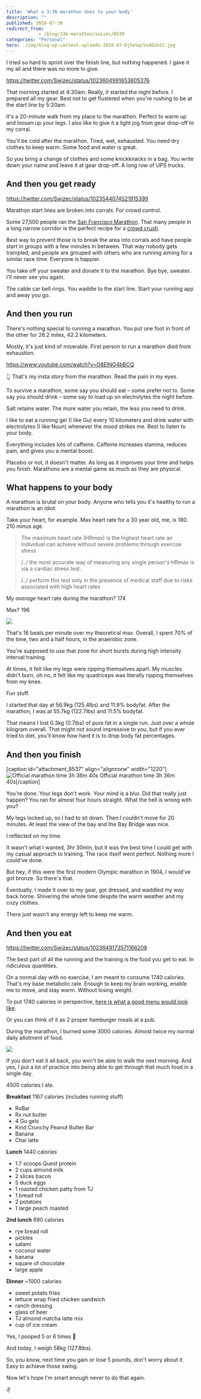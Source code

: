 ```yaml
---
title: 'What a 3:36 marathon does to your body'
description: ""
published: 2018-07-30
redirect_from: 
            - /blog/336-marathon/swizec/8538
categories: "Personal"
hero: ./img/blog-wp-content-uploads-2018-07-DjSeSqcVsAEUnSt.jpg
---
```

I tried so hard to sprint over the finish line, but nothing happened. I gave it my all and there was no more to give.



https://twitter.com/Swizec/status/1023604991653605376



That morning started at 4:30am. Really, it started the night before. I prepared all my gear. Best not to get flustered when you're rushing to be at the start line by 5:20am.



It's a 20-minute walk from my place to the marathon. Perfect to warm up and loosen up your legs. I also like to give it a light jog from gear drop-off to my corral.



You'll be cold after the marathon. Tired, wet, exhausted. You need dry clothes to keep warm. Some food and water is great.



So you bring a change of clothes and some knickknacks in a bag. You write down your name and leave it at gear drop-off. A long row of UPS trucks.



## And then you get ready



https://twitter.com/Swizec/status/1023544074521915399



Marathon start lines are broken into corrals. For crowd control.



Some 27,500 people ran the [San Francisco Marathon](http://www.thesfmarathon.com/). That many people in a long narrow corridor is the perfect recipe for a [crowd crush](https://www.news.com.au/technology/science/human-body/crowd-crush-what-happens-in-a-human-stampede/news-story/5ea6cd28dfc8744246e0bdd5500baa11).



Best way to prevent those is to break the area into corrals and have people start in groups with a few minutes in between. That way nobody gets trampled, and people are grouped with others who are running aiming for a similar race time. Everyone is happier.



You take off your sweater and donate it to the marathon. Bye bye, sweater. I'll never see you again.



The cable car bell rings. You waddle to the start line. Start your running app and away you go.



## And then you run



There's nothing special to running a marathon. You put one foot in front of the other for 26.2 miles, 42.2 kilometers.



Mostly, it's just kind of miserable. First person to run a marathon died from exhaustion.



https://www.youtube.com/watch?v=O8ElNO4bBCQ



👆 That's my insta story from the marathon. Read the pain in my eyes.



To survive a marathon, some say you should eat – some prefer not to. Some say you should drink – some say to load up on electrolytes the night before.



Salt retains water. The more water you retain, the less you need to drink.



I like to eat a running gel (I like Gu) every 10 kilometers and drink water with electrolytes (I like Nuun) whenever the mood strikes me. Best to listen to your body.



Everything includes lots of caffeine. Caffeine increases stamina, reduces pain, and gives you a mental boost.



Placebo or not, it doesn't matter. As long as it improves your time and helps you finish. Marathons are a mental game as much as they are physical.



## What happens to your body



A marathon is brutal on your body. Anyone who tells you it's healthy to run a marathon is an idiot.



Take your heart, for example. Max heart rate for a 30 year old, me, is 180. 210 minus age.



> The maximum heart rate (HRmax) is the highest heart rate an individual can achieve without severe problems through exercise stress
>
>
>
> /../ the most accurate way of measuring any single person's HRmax is via a cardiac stress test.
>
>
>
> /../ perform this test only in the presence of medical staff due to risks associated with high heart rates



My _average_ heart rate during the marathon? 174



Max? 196



![](./img/blog-wp-content-uploads-2018-07-DjSeSqcVsAEUnSt.jpg)



That's 16 beats per minute over my theoretical max. Overall, I spent 70% of the time, two and a half hours, in the anaerobic zone.



You're supposed to use that zone for short bursts during high intensity interval training.



At times, it felt like my legs were ripping themselves apart. My muscles didn't burn, oh no, it felt like my quadriceps was literally ripping themselves from my knee.



Fun stuff.



I started that day at 56.9kg (125.4lbs) and 11.9% bodyfat. After the marathon, I was at 55.7kg (122.7lbs) and 11.5% bodyfat.



That means I lost 0.3kg (0.7lbs) of pure fat in a single run. Just over a whole kilogram overall. That might not sound impressive to you, but if you ever tried to diet, you'll know how hard it is to drop body fat percentages.



## And then you finish



\[caption id="attachment_8537" align="alignnone" width="1220"]![Official marathon time 3h 36m 40s](./img/blog-wp-content-uploads-2018-07-biofreeze-san-francisco-marathon-r6fbytm4.png) Official marathon time 3h 36m 40s\[/caption]



You're done. Your legs don't work. Your mind is a blur. Did that really just happen? You ran for almost four hours straight. What the hell is wrong with you?



My legs locked up, so I had to sit down. Then I couldn't move for 20 minutes. At least the view of the bay and the Bay Bridge was nice.



I reflected on my time.



It wasn't what I wanted, 3hr 30min, but it was the best time I could get with my casual approach to training. The race itself went perfect. Nothing more I could've done.



But hey, if this were the first modern Olympic marathon in 1904, I would've got bronze. So there's that.



Eventually, I made it over to my gear, got dressed, and waddled my way back home. Shivering the whole time despite the warm weather and my cozy clothes.



There just wasn't any energy left to keep me warm.



## And then you eat



https://twitter.com/Swizec/status/1023649173571166208



The best part of all the running and the training is the food you get to eat. In ridiculous quantities.



On a normal day with no exercise, I am meant to consume 1740 calories. That's my base metabolic rate. Enough to keep my brain working, enable me to move, and stay warm. Without losing weight.



To put 1740 calories in perspective, [here is what a good menu would look like](https://www.verywellfit.com/two-meal-plans-for-a-1700-calorie-per-day-diet-2506565).



Or you can think of it as 2 proper hamburger meals at a pub.



During the marathon, I burned some 3000 calories. Almost twice my normal daily allotment of food.



![](./img/blog-wp-content-uploads-2018-07-FullSizeRender-1.jpg)



If you don't eat it all back, you won't be able to walk the next morning. And yes, I put a lot of practice into being able to get through that much food in a single day.



4500 calories I ate.



**Breakfast** 1167 calories (includes running stuff)



- RxBar
- Rx nut butter
- 4 Gu gels
- Kind Crunchy Peanut Butter Bar
- Banana
- Chai latte



**Lunch** 1440 calories



- 1.7 scoops Quest protein
- 2 cups almond milk
- 2 slices bacon
- 5 duck eggs
- 1 roasted chicken patty from TJ
- 1 bread roll
- 2 potatoes
- 1 large peach roasted



**2nd lunch** 690 calories



- rye bread roll
- pickles
- salami
- coconut water
- banana
- square of chocolate
- large apple



**Dinner** ~1000 calories



- sweet potato fries
- lettuce wrap fried chicken sandwich
- ranch dressing
- glass of beer
- TJ almond matcha latte mix
- cup of ice cream



Yes, I pooped 5 or 6 times 💩



And today, I weigh 58kg (127.8lbs).



So, you know, next time you gain or lose 5 pounds, don't worry about it. Easy to achieve those swing.



Now let's hope I'm smart enough never to do that again.



✌️